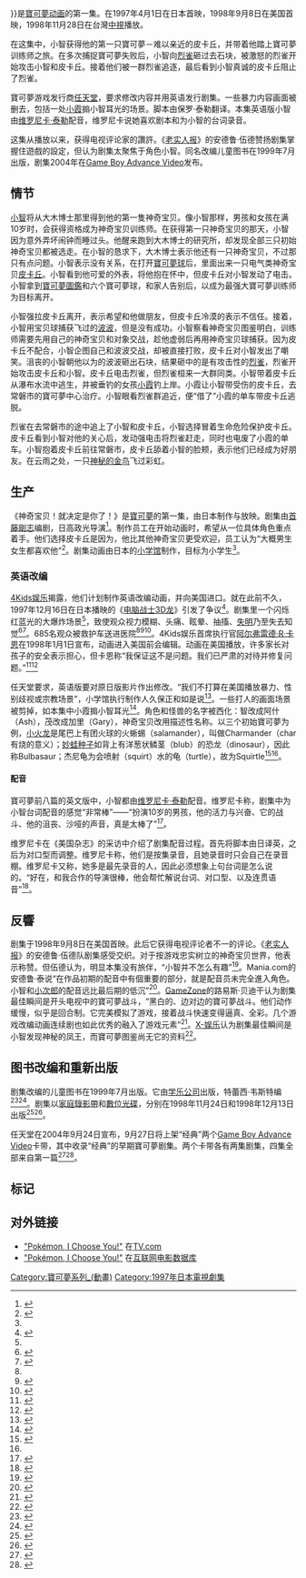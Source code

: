 {{noteTA
|G1=IT
|G2=Pokemon
|1=zh-cn:录像;zh-hant:錄影;zh-hans:录像;zh-tw:錄影
|2=zh-cn:摄像;zh-hant:攝影;zh-hans:摄像;zh-tw:攝影
|3=zh-cn:视频;zh-hant:視訊;zh-hans:视频;zh-tw:視訊
|4=zh-cn:数字;zh-hant:數碼;zh-hans:数字;zh-tw:數位
}}
{{Otheruses|subject=系列動畫的第一集|other=電影版|精靈寶可夢劇場版：就決定是你了！}}
{{Infobox television episode
| Title        =神奇-{}-寶貝！就决定是你了！
| Series       =[[神奇寶貝_(1997-2002年动画)|寶可夢]]
| Image        =[[File:Pokémon_episode_1_screenshot.png|200px]]
| Caption      =[[小智|小智]]和他刚获得的寶可夢；[[皮卡丘|皮卡丘]]。背景可以看到[[大木博士|大木博士]]。
| Season       =1
| Episode      =1
| Airdate      ='''日本'''：<br />1997年4月1日<br />'''美国'''：<br />1998年9月8日<br />'''台灣'''：<br />1998年11月28日<ref>[https://scontent.ftpe8-3.fna.fbcdn.net/v/t1.0-9/14192597_10154054529344531_4824865313903725103_n.jpg?_nc_cat=111&_nc_ht=scontent.ftpe8-3.fna&oh=9f5021fc8b4c2bafceb194bab120ebb5&oe=5D0D3C34]{{Dead link|date=2020年1月 |bot=InternetArchiveBot |fix-attempted=yes }}</ref>
| Production   =
| Director     = 日高政光<ref name="date"/>
| Writer = '''原版''':<br />[[首藤剛志|首藤剛志]]<ref name="date"/><br />'''翻译''':<br />保罗·泰勒
| Guests       =
| Episode list =[[神奇寶貝_(1997-2002年动画)#标题|寶可夢剧集列表]]
| Prev         =
| Next         =神奇-{}-寶貝中心大对决！
}}
{{日本作品|神奇-{}-寶貝！就决定是你了！|ポケモン！きみにきめた！|Pokémon - I Choose You!<ref name="hyphen">{{cite web|url=http://www.pokemon.com/us/pokemon-episodes/01_01-pokemon-i-choose-you/|title=Pokémon - I Choose You! {{!}} Pokemon.com|publisher=The Pokémon Company International|accessdate=2014-02-14|archive-date=2021-03-14|archive-url=https://web.archive.org/web/20210314013648/https://www.pokemon.com/us/pokemon-episodes/01_01-pokemon-i-choose-you/|dead-url=no}}</ref>}}是[[寶可夢系列_(動畫)|寶可夢动画]]的第一集。在1997年4月1日在日本首映，1998年9月8日在美国首映，1998年11月28日在台灣[[中視主頻|中視]]播放。

在这集中，小智获得他的第一只寶可夢－难以亲近的皮卡丘，并带着他踏上寶可夢训练师之旅。在多次捕捉寶可夢失败后，小智向[[烈雀|烈雀]]砸过去石块，被激怒的烈雀开始攻击小智和皮卡丘。接着他们被一群烈雀追逐，最后看到小智真诚的皮卡丘阻止了烈雀。

寶可夢游戏发行商[[任天堂|任天堂]]，要求修改内容并用英语发行剧集。一些暴力内容画面被删去，包括一处[[小霞|小霞]]搧小智耳光的场景。脚本由保罗·泰勒翻译。本集英语版小智由[[维罗尼卡·泰勒|维罗尼卡·泰勒]]配音，维罗尼卡说她喜欢剧本和为小智的台词录音。

这集从播放以来，获得电视评论家的讚許。《[[老实人报|老实人报]]》的安德鲁·伍德赞扬剧集掌握住遊戲的設定，但认为剧集太聚焦于角色小智。同名改编儿童图书在1999年7月出版，剧集2004年在[[Game_Boy_Advance_Video|Game Boy Advance Video]]发布。

==情节==
[[小智|小智]]将从大木博士那里得到他的第一隻神奇宝贝。像小智那样，男孩和女孩在满10岁时，会获得资格成为神奇宝贝训练师。在获得第一只神奇宝贝的那天，小智因为意外弄坏闹钟而睡过头。他醒来跑到大木博士的研究所，却发现全部三只初始神奇宝贝都被选走。在小智的恳求下，大木博士表示他还有一只神奇宝贝，不过那只有点问题。小智表示没有关系，在打开[[神奇宝贝球|寶可夢球]]后，里面出来一只电气类神奇宝贝[[皮卡丘|皮卡丘]]。小智看到他可爱的外表，将他抱在怀中，但皮卡丘对小智发动了电击。小智拿到[[神奇宝贝图鉴|寶可夢圖鑑]]和六个寶可夢球，和家人告别后，以成为最强大寶可夢训练师为目标离开。

小智强拉皮卡丘离开，表示希望和他做朋友，但皮卡丘冷漠的表示不信任。接着，小智用宝贝球捕获飞过的[[波波_(精靈寶可夢)|波波]]，但是没有成功。小智察看神奇宝贝图鉴明白，训练师需要先用自己的神奇宝贝和对象交战，趁他虚弱后再用神奇宝贝球捕获。因为皮卡丘不配合，小智企图自己和波波交战，却被直接打败，皮卡丘对小智发出了嘲笑。沮丧的小智朝他以为的波波砸出石块，结果砸中的是有攻击性的[[烈雀|烈雀]]，烈雀开始攻击皮卡丘和小智。皮卡丘电击烈雀，但烈雀桓来一大群同类。小智带着皮卡丘从瀑布水流中逃生，并被垂钓的女孩[[小霞|小霞]]钓上岸。小霞让小智带受伤的皮卡丘，去常磐市的寶可夢中心治疗。小智眼看烈雀群追近，便“借了”小霞的单车带皮卡丘逃脱。

烈雀在去常磐市的途中追上了小智和皮卡丘，小智选择冒着生命危险保护皮卡丘。皮卡丘看到小智对他的关心后，发动强电击将烈雀赶走，同时也电废了小霞的单车。小智抱着皮卡丘前往常磐市，皮卡丘舔着小智的脸颊，表示他们已经成为好朋友。在云雨之处，一只[[凤王|神秘的金鸟]]飞过彩虹。

==生产==
《神奇宝贝！就决定是你了！》是[[神奇宝贝_(动画)|寶可夢]]的第一集，由日本制作与放映。剧集由[[首藤剛志|首藤剛志]]编剧，日高政光导演<ref name="date">{{cite web|url=http://www.shopro.co.jp/tv/archive/pokemon/f_program.html|title=Pokémon data|publisher=Shopro.co.jp|language=ja|accessdate=2009-06-20|archiveurl=https://www.webcitation.org/5hgYgd5OC?url=http://www.shopro.co.jp/tv/archive/pokemon/f_program.html|archivedate=2009-06-21|deadurl=yes}}</ref>。制作员工在开始动画时，希望从一位具体角色重点着手。他们选择皮卡丘是因为，他比其他神奇宝贝更受欢迎，员工认为“大概男生女生都喜欢他”<ref name="time2">{{cite news|url=http://www.time.com/time/asia/magazine/99/1122/pokemon6.fullinterview1.html|title=The Ultimate Game Freak|work=Time|date=1999-11-22|accessdate=2008-12-26|archiveurl=https://web.archive.org/web/20081219025331/http://www.time.com/time/asia/magazine/99/1122/pokemon6.fullinterview1.html|archivedate=2008-12-19|deadurl=yes}}</ref>。剧集动画由日本的[[小学馆|小学馆]]制作，目标为小学生<ref name="Drazen"/>。

===英语改编===
[[4Kids娱乐|4Kids娱乐]]揭露，他们计划制作英语改编动画，并向美国进口。就在此前不久，1997年12月16日在日本播映的《[[3D龙事件|电脑战士3D龙]]》引发了争议<ref name="nyt18">{{cite web|url=http://query.nytimes.com/gst/fullpage.html?res=9E05E6D8103FF93BA25751C1A961958260&sec=&spon=&pagewanted=2|title=TV Cartoon's Flashes Send 700 Japanese Into Seizures|last=Sheryl|first=Wudunn|date=1997-12-18|publisher=The New York Times|accessdate=2008-10-19|archive-date=2009-02-01|archive-url=https://web.archive.org/web/20090201193504/http://query.nytimes.com/gst/fullpage.html?res=9E05E6D8103FF93BA25751C1A961958260&sec=&spon=&pagewanted=2|dead-url=no}}</ref>。剧集里一个闪烁红蓝光的大爆炸场景<ref name="csi"/>，致使观众视力模糊、头痛、眩晕、抽搐、[[失明|失明]]乃至失去知觉<ref name="csi">{{cite web|url=http://www.csicop.org/si/2001-05/pokemon.html|title=Pokémon Panic of 1997|last=Radford|first=Benjamin|date=May 2001|publisher=Skeptical Inquirer|accessdate=2008-11-02|archiveurl=https://web.archive.org/web/20081020010232/http://www.csicop.org/si/2001-05/pokemon.html|archivedate=2008-10-20|deadurl=yes}}</ref><ref>{{cite journal | author=Radford B, Bartholomew R | title=Pokémon contagion: photosensitive epilepsy or mass psychogenic illness? | url=https://archive.org/details/sim_southern-medical-journal_2001-02_94_2/page/197 | journal=South Med J | year=2001 | pages=197–204 | volume=94 | issue=2  | pmid=11235034 | doi=10.1097/00007611-200194020-00005}}</ref>。685名观众被救护车送进医院<ref name="csi"/><ref name="washington">{{cite web|url=http://faculty.washington.edu/chudler/pokemon.html|title=Pokemon on the Brain|date=2000-03-11|publisher=Neuroscience For Kids|accessdate=2008-11-21|archive-date=2013-07-19|archive-url=https://web.archive.org/web/20130719184750/http://faculty.washington.edu/chudler/pokemon.html|dead-url=no}}</ref><ref>{{cite web|url=http://www.snopes.com/radiotv/tv/seizure.asp|title=Fits to Be Tried|publisher=Snopes.com|accessdate=2008-11-21|archive-date=2012-02-01|archive-url=https://www.webcitation.org/657upUXFB?url=http://www.snopes.com/radiotv/tv/seizure.asp|dead-url=no}}</ref>。4Kids娱乐首席执行官[[阿尔弗雷德·R·卡恩|阿尔弗雷德·R·卡恩]]在1998年1月1日宣布，动画进入美国前会编辑。动画在美国播放，许多家长对孩子的安全表示担心，但卡恩称“我保证这不是问题。我们已严肃的对待并修复问题。”<ref>{{cite news|url=http://chronicle.augusta.com/stories/010198/fea_cartoon.shtml|title=Controversial Japanese cartoon coming to America|work=The Augusta Chronicle|date=1998-01-01|accessdate=2008-12-26|deadurl=yes|archiveurl=https://web.archive.org/web/20090910014422/http://chronicle.augusta.com/stories/010198/fea_cartoon.shtml|archivedate=2009年9月10日}} </ref><ref>{{cite news|title=US May Get Controversial Japanese Cartoon|date=1998-01-01 |work=[[Pittsburgh_Post-Gazette|Pittsburgh Post-Gazette]]|pages=E5|accessdate=2008-12-27}}</ref>

任天堂要求，英语版要对原日版影片作出修改。“我们不打算在美国播放暴力、性别歧视或宗教场景”，小学馆执行制作人久保正和如是说<ref name="time1">{{cite news|url=http://www.time.com/time/asia/magazine/99/1122/cover2.html|title=Poké Mania|work=Time|date=1999-11-22|accessdate=2008-12-26|archiveurl=https://web.archive.org/web/20081217032121/http://www.time.com/time/asia/magazine/99/1122/cover2.html|archivedate=2008-12-17|deadurl=yes}}</ref>。一些打人的画面场景被剪掉，如本集中小霞搧小智耳光<ref>{{cite web |url=http://www.psypokes.com/anime/censor.php |title=The Pokemon Anime - Censorship |publisher=Psypokes.com |date= |accessdate=2008-12-26 |archive-date=2013-06-30 |archive-url=https://www.webcitation.org/6Hl6t9XfO?url=http://www.psypokes.com/anime/censor.php |dead-url=no }}</ref>。角色和怪兽的名字被西化：智改成阿什（Ash），茂改成加里（Gary），神奇宝贝改用描述性名称。以三个初始寶可夢为例，[[小火龙|小火龙]]是尾巴上有团火球的火蜥蜴（salamander），叫做Charmander（char有烧的意义）；[[妙蛙种子|妙蛙种子]]如背上有洋葱状鳞茎（blub）的恐龙（dinosaur），因此称Bulbasaur；杰尼龟为会喷射（squirt）水的龟（turtle），故为Squirtle<ref name="Drazen">{{cite book |last=Drazen |first=Patrick |title=Anime Explosion! The What? Why? & Wow! of Japanese Animation |date=October 2002 |publisher=Stone Bridge Press |location=[[Berkeley,_California|Berkeley, California]] |isbn=1-880656-72-8 |oclc=50898281 |pages=317–326}}</ref><ref name="time1"/>。

====配音====
寶可夢前八篇的英文版中，小智都由[[维罗尼卡·泰勒|维罗尼卡·泰勒]]配音。维罗尼卡称，剧集中为小智台词配音的感觉“非常棒”——“扮演10岁的男孩，他的活力与兴奋、它的战斗、他的沮丧、沙哑的声音，真是太棒了”<ref name="bulbagarden">{{cite web|url=http://dogasu.bulbagarden.net/seiyuu/seiyuu-veronica_taylor.html|title=Veronica Taylor Interview|publisher=Dogasu's Backpack|accessdate=2009-01-01|archive-url=https://web.archive.org/web/20081202231701/http://dogasu.bulbagarden.net/seiyuu/seiyuu-veronica_taylor.html|archive-date=2008-12-02|dead-url=yes}}</ref>。

维罗尼卡在《美国杂志》的采访中介绍了剧集配音过程。首先将脚本由日译英，之后为对口型而调整。维罗尼卡称，他们是按集录音，且她录音时只会自己在录音棚。维罗尼卡又称，她多是最先录音的人，因此必须想象上句台词是怎么说的。“好在，和我合作的导演很棒，他会帮忙解说台词、对口型、以及连贯语音”<ref>{{cite web|url=http://www.veronicataylor.net/faqs.html|title=Veronica Tyaylor FAQ's|date=August 2000|publisher=VeronicaTaylor.net|accessdate=2009-01-01|deadurl=yes|archiveurl=https://web.archive.org/web/20130707092910/http://www.veronicataylor.net/faqs.html|archivedate=2013-07-07}}</ref>。

== 反響 ==
剧集于1998年9月8日在美国首映。此后它获得电视评论者不一的评论。《[[老实人报|老实人报]]》的安德鲁·伍德队剧集感受交织。对于按游戏忠实树立的神奇宝贝世界，他表示称赞。但伍德认为，明显本集没有旅伴，“小智并不怎么有趣”<ref>{{cite news|title=Did Pokemon Live Up To Its Hype?|last=Wood|first=Andrew|date=1998-09-10 |work=The Plain Dealer|accessdate=2008-12-27}}</ref>。Mania.com的安德鲁·泰说“在作品初期的配音中有個重要的部分，就是配音员未完全進入角色。小智和[[火箭队|小次郎]]的配音远比最后期的低沉”<ref>{{cite web |url=http://www.mania.com/pokemon-vol-01-choose-pikachu_article_75380.html |title=Pokemon Vol. #01: Choose You! Pikachu! |publisher=Mania.com |date=2003-10-14 |author=Tei, Andrew |accessdate=2008-12-26 |deadurl=yes |archiveurl=https://web.archive.org/web/20090218063444/http://www.mania.com/pokemon-vol-01-choose-pikachu_article_75380.html |archivedate=2009年2月18日 }}</ref>。[[GameZone|GameZone]]的路易斯·贝迪干认为剧集最佳瞬间是开头电视中的寶可夢战斗，“黑白的、边对边的寶可夢战斗。他们动作缓慢，似乎是回合制。它完美模拟了游戏，接着战斗快速变得逼真、全彩。几个游戏改编动画连续剧也如此优秀的融入了游戏元素”<ref>{{cite web|url=http://gameboy.gamezone.com/gzreviews/r24651.htm|title=Pokemon: I Choose You & Here Comes the Squirtle Squad Review|publisher=GameZone|date=|accessdate=2008-12-26|archiveurl=https://web.archive.org/web/20081229201016/http://gameboy.gamezone.com/gzreviews/r24651.htm|archivedate=2008-12-29|deadurl=yes}}</ref>。[[X-娱乐|X-娱乐]]认为剧集最佳瞬间是小智发现神秘的凤王，而寶可夢图鉴尚无它的资料<ref>{{cite web|url=http://www.x-entertainment.com/articles/0965/ |title=Pokémon: The Very First Episode! |publisher=X-Entertainment|date= 2007-06-20|accessdate=2008-12-26}}</ref>。

==图书改编和重新出版==
剧集改编的儿童图书在1999年7月出版。它由[[学乐公司|学乐公司]]出版，特蕾西·韦斯特编<ref>{{cite web |url=http://www.amazon.com/dp/0439104645/ |title=I Choose You (Pokemon Chapter Book #1) |publisher=Amazon.com |date= |accessdate=2008-12-26 |archive-date=2011-01-19 |archive-url=https://web.archive.org/web/20110119053001/http://www.amazon.com/Choose-You-Pokemon-Chapter-Book/dp/0439104645 |dead-url=no }}</ref><ref>{{cite web|url=http://www.worldcat.org/oclc/41585422&referer=brief_results|title=I choose you!|publisher=[[WorldCat|WorldCat]]|date=|accessdate=2008-12-26|archive-date=2009-02-17|archive-url=https://web.archive.org/web/20090217235102/http://www.worldcat.org/oclc/41585422%26referer%3Dbrief_results|dead-url=no}}</ref>。剧集以[[家用录像系统|家庭錄影帶]]和[[數碼多功能影音光碟|數位光碟]]，分别在1998年11月24日和1998年12月13日出版<ref>{{cite web |url=http://www.amazon.com/dp/B00000FDRP/ |title=Pokemon - I Choose You! Pikachu! (DVD) |publisher=Amazon.com |date= |accessdate=2008-12-26 |archive-date=2012-01-03 |archive-url=https://web.archive.org/web/20120103175540/http://www.amazon.com/Pokemon-Choose-You-Pikachu-Vol/dp/B00000FDRP |dead-url=no }}</ref><ref>{{cite web |url=http://www.amazon.com/dp/6305209871/ |title=Pokemon - I Choose You! Pikachu! (VHS) |publisher=Amazon.com |date= |accessdate=2008-12-26 |archive-date=2011-01-15 |archive-url=https://web.archive.org/web/20110115154003/http://www.amazon.com/Pokemon-Choose-You-Pikachu-Vol/dp/6305209871 |dead-url=no }}</ref>。

任天堂在2004年9月24日宣布，9月27日将上架“经典”两个[[Game_Boy_Advance_Video|Game Boy Advance Video]]卡带，其中收录“经典”的早期寶可夢剧集。两个卡带各有两集剧集，四集全部来自第一篇<ref>{{cite web |author=N-Philes |url=http://www.n-philes.com/news/293/new-videos-headed-to-gba/ |title=New Videos Headed to GBA |publisher=N-Philes |date=2004-09-25 |accessdate=2008-12-26 |deadurl=yes |archiveurl=https://web.archive.org/web/20090220075738/http://www.n-philes.com/news/293/new-videos-headed-to-gba/ |archivedate=2009年2月20日 }}</ref><ref>{{cite news |last=Kohler |first=Chris |url=http://www.gamespot.com/gba/puzzle/pokemonichooseyousquirtlesquadgameboyadvancevideo/news.html?sid=6108537&om_act=convert&om_clk=newsfeatures&tag=newsfeatures;title |title=Pokémon classics hit GBA Video |publisher=GameSpot |date=2004-09-27 |accessdate=2008-12-26 |archive-date=2009-02-18 |archive-url=https://web.archive.org/web/20090218094950/http://www.gamespot.com/gba/puzzle/pokemonichooseyousquirtlesquadgameboyadvancevideo/news.html?sid=6108537&om_act=convert&om_clk=newsfeatures&tag=newsfeatures;title |dead-url=no }}</ref>。

==标记==
{{Reflist|2}}

==对外链接==
{{Portal|动漫}}
* [http://www.tv.com/pok%C3%A9mon/pok%C3%A9mon-i-choose-you!/episode/25311/summary.html "Pokémon, I Choose You!"] {{Wayback|url=http://www.tv.com/pok%C3%A9mon/pok%C3%A9mon-i-choose-you!/episode/25311/summary.html |date=20110501031300 }}在[[TV.com|TV.com]]
* [http://www.imdb.com/title/tt0761123/ "Pokémon, I Choose You!"] {{Wayback|url=http://www.imdb.com/title/tt0761123/ |date=20190715014539 }}在[[互联网电影数据库|互联网电影数据库]]

{{神奇宝贝系列}}

{{DEFAULTSORT:Pokemon, I Choose You!}}
[[Category:寶可夢系列_(動畫)|Category:寶可夢系列_(動畫)]]
[[Category:1997年日本電視劇集|Category:1997年日本電視劇集]]
